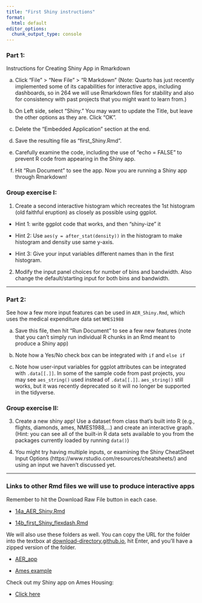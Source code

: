 ```yaml
---
title: "First Shiny instructions"
format:
  html: default
editor_options: 
  chunk_output_type: console
---
```

  
### Part 1:

Instructions for Creating Shiny App in Rmarkdown

a) Click "File" > "New File" > "R Markdown" (Note: Quarto has just recently implemented some of its capabilities for interactive apps, including dashboards, so in 264 we will use Rmarkdown files for stability and also for consistency with past projects that you might want to learn from.)

b) On Left side, select "Shiny." You may want to update the Title, but leave the other options as they are. Click "OK".

c) Delete the "Embedded Application" section at the end.

d) Save the resulting file as "first_Shiny.Rmd".

e) Carefully examine the code, including the use of "echo = FALSE" to prevent R code from appearing in the Shiny app.

f) Hit "Run Document" to see the app.  Now you are running a Shiny app through Rmarkdown!


### Group exercise I:

1. Create a second interactive histogram which recreates the 1st histogram (old faithful eruption) as closely as possible using ggplot.

- Hint 1: write ggplot code that works, and then "shiny-ize" it

- Hint 2: Use `aes(y = after_stat(density))` in the histogram to make histogram and density use same y-axis.  

- Hint 3: Give your input variables different names than in the first histogram.

2. Modify the input panel choices for number of bins and bandwidth.
Also change the default/starting input for both bins and bandwidth.

-------------------------------------------------------------------------

### Part 2:

See how a few more input features can be used in `AER_Shiny.Rmd`, which uses the medical expenditure data set `NMES1988`

a) Save this file, then hit "Run Document" to see a few new features (note that you can't simply run individual R chunks in an Rmd meant to produce a Shiny app)

b) Note how a Yes/No check box can be integrated with `if` and `else if`

c) Note how user-input variables for ggplot attributes can be integrated with `.data[[.]]`.  In some of the sample code from past projects, you may see `aes_string()` used instead of `.data[[.]]`.  `aes_string()` still works, but it was recently deprecated so it will no longer be supported in the tidyverse.


### Group exercise II:

3. Create a new shiny app! Use a dataset from class that's built into R (e.g., flights, diamonds, ames, NMES1988,...) and create an interactive graph.  (Hint: you can see all of the built-in R data sets available to you from the packages currently loaded by running `data()`)

4. You might try having multiple inputs, or examining the Shiny CheatSheet Input Options (https://www.rstudio.com/resources/cheatsheets/) and using an input we haven't discussed yet.

---------------------------------------------------------------


### Links to other Rmd files we will use to produce interactive apps

Remember to hit the Download Raw File button in each case.

- [14a_AER_Shiny.Rmd](https://github.com/joeroith/264_spring_2025/blob/main/more_shiny/14a_AER_Shiny.Rmd)

- [14b_first_Shiny_flexdash.Rmd](https://github.com/joeroith/264_spring_2025/blob/main/more_shiny/14b_first_Shiny_flexdash.Rmd)


We will also use these folders as well.  You can copy the URL for the folder into the textbox at [download-directory.github.io](download-directory.github.io), hit Enter, and you'll have a zipped version of the folder.

- [AER_app](https://github.com/joeroith/264_spring_2025/blob/main/AERapp)

- [Ames example](https://github.com/joeroith/264_spring_2025/blob/main/Ames_example)


Check out my Shiny app on Ames Housing:

- [Click here](https://proback.shinyapps.io/ProfR_Shiny_flexdashboard/)

